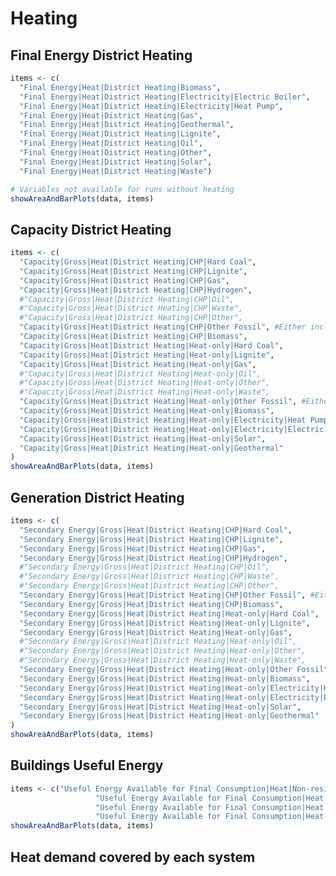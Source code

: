 # Heating

## Final Energy District Heating

```r
items <- c(
  "Final Energy|Heat|District Heating|Biomass",
  "Final Energy|Heat|District Heating|Electricity|Electric Boiler",
  "Final Energy|Heat|District Heating|Electricity|Heat Pump",
  "Final Energy|Heat|District Heating|Gas",
  "Final Energy|Heat|District Heating|Geothermal",
  "Final Energy|Heat|District Heating|Lignite",
  "Final Energy|Heat|District Heating|Oil",
  "Final Energy|Heat|District Heating|Other",
  "Final Energy|Heat|District Heating|Solar",
  "Final Energy|Heat|District Heating|Waste")

# Variables not available for runs without heating
showAreaAndBarPlots(data, items)
```

## Capacity District Heating
```r
items <- c(
  "Capacity|Gross|Heat|District Heating|CHP|Hard Coal",
  "Capacity|Gross|Heat|District Heating|CHP|Lignite",
  "Capacity|Gross|Heat|District Heating|CHP|Gas",
  "Capacity|Gross|Heat|District Heating|CHP|Hydrogen",
  #"Capacity|Gross|Heat|District Heating|CHP|Oil",
  #"Capacity|Gross|Heat|District Heating|CHP|Waste",
  #"Capacity|Gross|Heat|District Heating|CHP|Other",
  "Capacity|Gross|Heat|District Heating|CHP|Other Fossil", #Either include the three above or this
  "Capacity|Gross|Heat|District Heating|CHP|Biomass",
  "Capacity|Gross|Heat|District Heating|Heat-only|Hard Coal",
  "Capacity|Gross|Heat|District Heating|Heat-only|Lignite",
  "Capacity|Gross|Heat|District Heating|Heat-only|Gas",
  #"Capacity|Gross|Heat|District Heating|Heat-only|Oil",
  #"Capacity|Gross|Heat|District Heating|Heat-only|Other",
  #"Capacity|Gross|Heat|District Heating|Heat-only|Waste",
  "Capacity|Gross|Heat|District Heating|Heat-only|Other Fossil", #Either include the three above or this
  "Capacity|Gross|Heat|District Heating|Heat-only|Biomass",
  "Capacity|Gross|Heat|District Heating|Heat-only|Electricity|Heat Pump",
  "Capacity|Gross|Heat|District Heating|Heat-only|Electricity|Electric Boiler",
  "Capacity|Gross|Heat|District Heating|Heat-only|Solar",
  "Capacity|Gross|Heat|District Heating|Heat-only|Geothermal"
)
showAreaAndBarPlots(data, items)
```



## Generation District Heating
```r
items <- c(
  "Secondary Energy|Gross|Heat|District Heating|CHP|Hard Coal",
  "Secondary Energy|Gross|Heat|District Heating|CHP|Lignite",
  "Secondary Energy|Gross|Heat|District Heating|CHP|Gas",
  "Secondary Energy|Gross|Heat|District Heating|CHP|Hydrogen",
  #"Secondary Energy|Gross|Heat|District Heating|CHP|Oil",
  #"Secondary Energy|Gross|Heat|District Heating|CHP|Waste",
  #"Secondary Energy|Gross|Heat|District Heating|CHP|Other",
  "Secondary Energy|Gross|Heat|District Heating|CHP|Other Fossil", #Either include the three above or this
  "Secondary Energy|Gross|Heat|District Heating|CHP|Biomass",
  "Secondary Energy|Gross|Heat|District Heating|Heat-only|Hard Coal",
  "Secondary Energy|Gross|Heat|District Heating|Heat-only|Lignite",
  "Secondary Energy|Gross|Heat|District Heating|Heat-only|Gas",
  #"Secondary Energy|Gross|Heat|District Heating|Heat-only|Oil",
  #"Secondary Energy|Gross|Heat|District Heating|Heat-only|Other",
  #"Secondary Energy|Gross|Heat|District Heating|Heat-only|Waste",
  "Secondary Energy|Gross|Heat|District Heating|Heat-only|Other Fossil", #Either include the three above or this
  "Secondary Energy|Gross|Heat|District Heating|Heat-only|Biomass",
  "Secondary Energy|Gross|Heat|District Heating|Heat-only|Electricity|Heat Pump",
  "Secondary Energy|Gross|Heat|District Heating|Heat-only|Electricity|Electric Boiler",
  "Secondary Energy|Gross|Heat|District Heating|Heat-only|Solar",
  "Secondary Energy|Gross|Heat|District Heating|Heat-only|Geothermal"
)
showAreaAndBarPlots(data, items)
```



## Buildings Useful Energy

```r
items <- c("Useful Energy Available for Final Consumption|Heat|Non-residential|Space-heating",
                   "Useful Energy Available for Final Consumption|Heat|Non-residential|Water-heating",
                   "Useful Energy Available for Final Consumption|Heat|Residential|Space-heating",
                   "Useful Energy Available for Final Consumption|Heat|Residential|Water-heating")
showAreaAndBarPlots(data, items)
```



## Heat demand covered by each system

